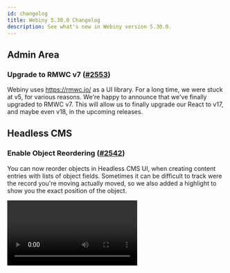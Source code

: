 ```yaml
---
id: changelog
title: Webiny 5.30.0 Changelog
description: See what's new in Webiny version 5.30.0.
---
```



## Admin Area

### Upgrade to RMWC v7 ([#2553](https://github.com/webiny/webiny-js/pull/2553))

Webiny uses https://rmwc.io/ as a UI library. For a long time, we were stuck at v5, for various reasons. We're happy to announce that we've finally upgraded to RMWC v7. This will allow us to finally upgrade our React to v17, and maybe even v18, in the upcoming releases.

## Headless CMS

### Enable Object Reordering ([#2542](https://github.com/webiny/webiny-js/pull/2542))

You can now reorder objects in Headless CMS UI, when creating content entries with lists of object fields. Sometimes it can be difficult to track were the record you're moving actually moved, so we also added a highlight to show you the exact position of the object.

<Video src={reorderObjects} />

## Page Builder

### "Click to Add" Elements ([#2534](https://github.com/webiny/webiny-js/pull/2534))

This PR fixes an existing feature that was broken some time during migration to `recoil` state management. The feature allows you to activate a dropzone, and then simply click an element in the sidebar to insert, without using drag&drop.

<Video src={clickToAdd} />

### Extract Editor Core ([#2536](https://github.com/webiny/webiny-js/pull/2536))

In preparation for some new features that we'll announce very soon, we had a need to reuse the core mechanics of our Page Editor and make it more abstract. This PR separates the core editor mechanics from any notion of a page, related events, plugins, and state. It is now possible to use this editor core, and develop custom editors which follow the same drag&drop mechanics, elements, element settings, but give it your own context, state, events, and even UI elements, all by using plugins 😎

Moreover, your custom editors can be mounted on any route you desire, and the "save", "go back", and similar behaviours are now entirely pluginable. If you're building a custom editor and would like to know more, please get in touch with us.

## Development

### New Projects Now Use Typescript 4.7.4 ([#2527](https://github.com/webiny/webiny-js/pull/2527))

We've upgraded Webiny to use Typescript 4.7.4. This change will only apply to the new projects created starting with version 5.30.0. Existing projects remain intact, and will work just fine.

### Amending the Infrastructure (Pulumi) Code Now Works as Expected ([#2516](https://github.com/webiny/webiny-js/pull/2516))

In case you missed it, with the [5.29.0](/docs/release-notes/5.29.0/changelog) release, we've introduced a new concept called [Pulumi Apps](/docs/release-notes/5.29.0/changelog#pulumi-infrastructure-code-replaced-with-pulumi-apps). From the changelog:

> The main purpose of a Pulumi app is to define and encapsulate Pulumi infrastructure code, and, equally important, have it easily shipped as part of every Webiny project, while still maintaining the full ability for the developer to perform further customizations to existing resources or even introduce new ones.

With this release, we've fixed a Pulumi Apps-related bug that would prevent users from amending the default infrastructure (Pulumi) code.

So, from now on, trying to do something like the following now will work as expected:

```ts apps/website/webiny.application.ts
import { createWebsiteApp } from "@webiny/serverless-cms-aws";

export default createWebsiteApp({
  pulumi: app => {
    app.resources.delivery.cloudfront.config.comment(
      "Let's update the distribution's description..."
    );
  }
});
```

### `webiny watch` Command - Redeploying Now Works Correctly ([#2538](https://github.com/webiny/webiny-js/pull/2538))

With the [5.29.0](/docs/release-notes/5.29.0/changelog) release, a regression was introduced to the [`webiny watch`](/docs/core-development-concepts/basics/watch-command) command.

Instead of redeploying the AWS Lambda function code once after a source code change has been applied, the command would redeploy it twice.

This has now been addressed.

### Set Common ENV Variables on all Lambda Functions ([#2540](https://github.com/webiny/webiny-js/pull/2540))

Often, we need to apply custom environment variables to all Lambda functions within a certain app. More often than not, it's the **API** app, containing all the business logic and Lambda functions. This is now possible using the following utility:

```ts apps/api/webiny.application.ts
import { createApiApp } from "@webiny/serverless-cms-aws";

export default createApiApp({
  pulumi(app) {
    app.setCommonLambdaEnvVariables({
      MY_CUSTOM_VAR: "any-value",
      OKTA_ISSUER: "dev-123",
      AUTH0_TENANT: "6352"
    });
  }
});
```

### Hook Into Any Pulumi Resource ([#2540](https://github.com/webiny/webiny-js/pull/2540))

We've added an ability to hook into any resource that is being instantiated as part of the Pulumi app. This allows you to target resources by type, and modify them. Using the `isResourceOfType` utility will give you perfect TS auto-complete, because it works as a type predicate.

```ts apps/api/webiny.application.ts
import * as aws from "@pulumi/aws";
import { createApiApp } from "@webiny/serverless-cms-aws";
import { isResourceOfType } from "@webiny/pulumi";

export default createApiApp({
  pulumi(app) {
    app.onResource(resource => {
      // Change the name of the Elasticsearch domain.
      if (isResourceOfType(resource, aws.elasticsearch.Domain)) {
        resource.config.domainName("my-new-name");
      }
      // Set a new timeout on all Lambda functions that are created as part of this Pulumi app.
      if (isResourceOfType(resource, aws.lambda.Function)) {
        resource.config.timeout(10000);
      }
    });
  }
});
```
